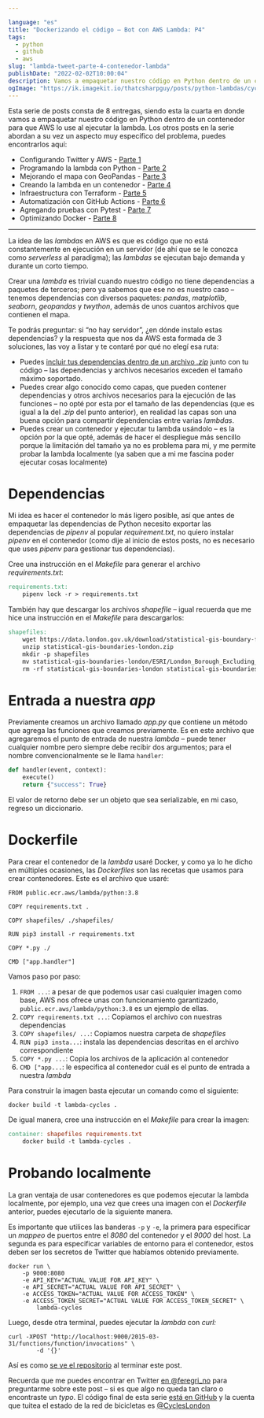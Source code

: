 ```yaml
---

language: "es"
title: "Dockerizando el código – Bot con AWS Lambda: P4"
tags: 
  - python
  - github
  - aws
slug: "lambda-tweet-parte-4-contenedor-lambda"
publishDate: "2022-02-02T10:00:04"
description: Vamos a empaquetar nuestro código en Python dentro de un contenedor para que AWS lo use al ejecutar la lambda.
ogImage: "https://ik.imagekit.io/thatcsharpguy/posts/python-lambdas/cycles-part-4_ck6phbCDbl.jpg"
---
```


Esta serie de posts consta de 8 entregas, siendo esta la cuarta en donde vamos a empaquetar nuestro código en Python dentro de un contenedor para que AWS lo use al ejecutar la lambda. Los otros posts en la serie abordan a su vez un aspecto muy específico del problema, puedes encontrarlos aquí:

 - Configurando Twitter y AWS - [Parte 1](/lambda-tweet-parte-1-github-aws-twitter)
 - Programando la lambda con Python - [Parte 2](/lambda-tweet-parte-2-python)
 - Mejorando el mapa con GeoPandas - [Parte 3](/lambda-tweet-parte-3-mapas-geopandas)
 - Creando la lambda en un contenedor - [Parte 4](/lambda-tweet-parte-4-contenedor-lambda)
 - Infraestructura con Terraform - [Parte 5](/lambda-tweet-parte-5-terraform)
 - Automatización con GitHub Actions - [Parte 6](/lambda-tweet-parte-6-github-actions)
 - Agregando pruebas con Pytest - [Parte 7](/lambda-tweet-parte-7-add-testing)
 - Optimizando Docker - [Parte 8](/lambda-tweet-parte-8-aligerando-docker)

---

La idea de las *lambdas* en AWS es que es código que no está constantemente en ejecución en un servidor (de ahí que se le conozca como *serverless* al paradigma); las *lambdas* se ejecutan bajo demanda y durante un corto tiempo.

Crear una *lambda* es trivial cuando nuestro código no tiene dependencias a paquetes de terceros; pero ya sabemos que ese no es nuestro caso – tenemos dependencias con diversos paquetes: *pandas*, *matplotlib*, *seaborn*, *geopandas* y *twython*, además de unos cuantos archivos que contienen el mapa.

Te podrás preguntar: si “no hay servidor”, ¿en dónde instalo estas dependencias? y la respuesta que nos da AWS esta formada de 3 soluciones, las voy a listar y te contaré por qué no elegí esa ruta:

- Puedes [incluir tus dependencias dentro de un archivo *.zip*](https://docs.aws.amazon.com/lambda/latest/dg/python-package.html) junto con tu código – las dependencias y archivos necesarios exceden el tamaño máximo soportado.
- Puedes crear algo conocido como capas, que pueden contener dependencias y otros archivos necesarios para la ejecución de las funciones – no opté por esta por el tamaño de las dependencias (que es igual a la del *.zip* del punto anterior), en realidad las capas son una buena opción para compartir dependencias entre varias *lambdas*.
- Puedes crear un contenedor y ejecutar tu lambda usándolo – es la opción por la que opté, además de hacer el despliegue más sencillo porque la limitación del tamaño ya no es problema para mi, y me permite probar la lambda localmente (ya saben que a mi me fascina poder ejecutar cosas localmente)

# Dependencias

Mi idea es hacer el contenedor lo más ligero posible, así que antes de empaquetar las dependencias de Python necesito exportar las dependencias de *pipenv* al popular *requirement.txt*, no quiero instalar *pipenv* en el contenedor (como dije al inicio de estos posts, no es necesario que uses *pipenv* para gestionar tus dependencias).

Cree una instrucción en el *Makefile* para generar el archivo *requirements.txt*:

```makefile
requirements.txt:
	pipenv lock -r > requirements.txt
```

También hay que descargar los archivos *shapefile* – igual recuerda que me hice una instrucción en el *Makefile* para descargarlos:

```makefile
shapefiles:
	wget https://data.london.gov.uk/download/statistical-gis-boundary-files-london/9ba8c833-6370-4b11-abdc-314aa020d5e0/statistical-gis-boundaries-london.zip
	unzip statistical-gis-boundaries-london.zip
	mkdir -p shapefiles
	mv statistical-gis-boundaries-london/ESRI/London_Borough_Excluding_MHW* shapefiles/
	rm -rf statistical-gis-boundaries-london statistical-gis-boundaries-london.zip
```

# Entrada a nuestra *app*

Previamente creamos un archivo llamado *app.py* que contiene un método que agrega las funciones que creamos previamente. Es en este archivo que agregaremos el punto de entrada de nuestra *lambda* – puede tener cualquier nombre pero siempre debe recibir dos argumentos; para el nombre convencionalmente se le llama `handler`:

```python
def handler(event, context):
    execute()
    return {"success": True}
```

El valor de retorno debe ser un objeto que sea serializable, en mi caso, regreso un diccionario.

# Dockerfile

Para crear el contenedor de la *lambda* usaré Docker, y como ya lo he dicho en múltiples ocasiones, las *Dockerfiles* son las recetas que usamos para crear contenedores. Este es el archivo que usaré:

```docker
FROM public.ecr.aws/lambda/python:3.8

COPY requirements.txt .

COPY shapefiles/ ./shapefiles/

RUN pip3 install -r requirements.txt

COPY *.py ./

CMD ["app.handler"]
```

Vamos paso por paso:

1. `FROM ...`:  a pesar de que podemos usar casi cualquier imagen como base, AWS nos ofrece unas con funcionamiento garantizado, `public.ecr.aws/lambda/python:3.8` es un ejemplo de ellas.
2. `COPY requirements.txt ...`: Copiamos el archivo con nuestras dependencias
3. `COPY shapefiles/ ...`: Copiamos nuestra carpeta de *shapefiles*
4. `RUN pip3 insta...`: instala las dependencias descritas en el archivo correspondiente
5. `COPY *.py ...`: Copia los archivos de la aplicación al contenedor
6. `CMD ["app...`: le especifica al contenedor cuál es el punto de entrada a nuestra *lambda*

Para construir la imagen basta ejecutar un comando como el siguiente:

```shell
docker build -t lambda-cycles .
```

De igual manera, cree una instrucción en el *Makefile* para crear la imagen:

```makefile
container: shapefiles requirements.txt
	docker build -t lambda-cycles .
```

# Probando localmente

La gran ventaja de usar contenedores es que podemos ejecutar la lambda localmente, por ejemplo, una vez que crees una imagen con el *Dockerfile* anterior, puedes ejecutarlo de la siguiente manera.

Es importante que utilices las banderas `-p` y `-e`, la primera para especificar un *mappeo* de puertos entre el *8080* del contenedor y el *9000* del host. La segunda es para especificar variables de entorno para el contenedor, estos deben ser los secretos de Twitter que habíamos obtenido previamente.

```shell
docker run \
    -p 9000:8080 
    -e API_KEY="ACTUAL VALUE FOR API_KEY" \
    -e API_SECRET="ACTUAL VALUE FOR API_SECRET" \
    -e ACCESS_TOKEN="ACTUAL VALUE FOR ACCESS_TOKEN" \
    -e ACCESS_TOKEN_SECRET="ACTUAL VALUE FOR ACCESS_TOKEN_SECRET" \
        lambda-cycles
```

Luego, desde otra terminal, puedes ejecutar la *lambda* con *curl:*

```shell
curl -XPOST "http://localhost:9000/2015-03-31/functions/function/invocations" \
		-d '{}'
```

Así es como [se ve el repositorio](https://github.com/fferegrino/tweeting-cycles-lambda/tree/part-3-dockerise) al terminar este post.

Recuerda que me puedes encontrar en Twitter [en @feregri_no](https://twitter.com/feregri_no) para preguntarme sobre este post – si es que algo no queda tan claro o encontraste un *typo*. El código final de esta serie [está en GitHub](https://github.com/fferegrino/tweeting-cycles-lambda) y la cuenta que tuitea el estado de la red de bicicletas es [@CyclesLondon](https://twitter.com/CyclesLondon) 
